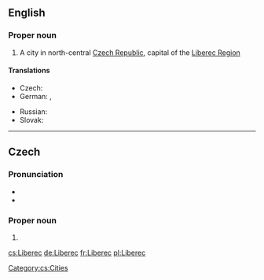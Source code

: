 ==English==
{{wikipedia}}

===Proper noun===
{{en-proper noun}}

# A city in north-central [[Czech Republic]], capital of the [[w:Liberec Region|Liberec Region]]

====Translations====
{{trans-top|city in the Czech Republic}}
* Czech: {{t|cs|Liberec|m}}
* German: {{t-|de|Reichenberg|n}}, {{t|de|Liberec|n}}
{{trans-mid}}
* Russian: {{t|ru|Либерец|m|tr=Líberec|sc=Cyrl}}
* Slovak: {{t|sk|Liberec|m}}
{{trans-bottom}}

----

==Czech==
{{wikipedia}}

===Pronunciation===
* {{IPA|/ˈlɪbɛrɛts/|lang=cs}}
* {{audio|Cs-Liberec.ogg|Audio}}

===Proper noun===
{{head|cs|proper noun}}

# {{l|en|Liberec}}

[[Category:cs:Cities]]

[[cs:Liberec]]
[[de:Liberec]]
[[fr:Liberec]]
[[pl:Liberec]]